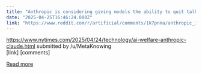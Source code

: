 ```yaml
---
title: "Anthropic is considering giving models the ability to quit talking to an annoying or abusive user if they find the user's requests too distressing"
date: "2025-04-25T16:46:24.000Z"
link: "https://www.reddit.com/r/artificial/comments/1k7pnna/anthropic_is_considering_giving_models_the/"
---
```


https://www.nytimes.com/2025/04/24/technology/ai-welfare-anthropic-claude.html
    submitted by    /u/MetaKnowing  
 [link]   [comments]

[Read more](https://www.reddit.com/r/artificial/comments/1k7pnna/anthropic_is_considering_giving_models_the/)
